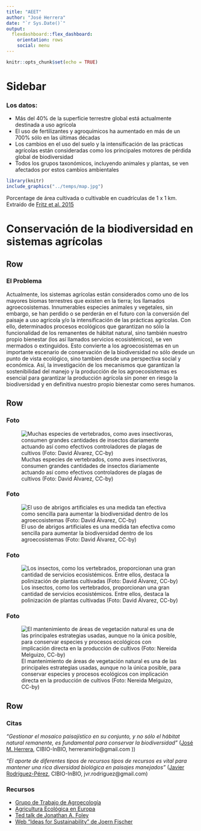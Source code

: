 ```yaml
---
title: "AEET"
author: "José Herrera"
date: "`r Sys.Date()`"
output: 
  flexdashboard::flex_dashboard:
    orientation: rows
    social: menu
---
```


```r
knitr::opts_chunk$set(echo = TRUE)
```

Sidebar {.sidebar}
=======================================================================

### Los datos: 

- Más del 40% de la superficie terrestre global está actualmente destinada a uso agrícola
- El uso de fertilizantes y agroquímicos ha aumentado en más de un 700% sólo en las últimas décadas
- Los cambios en el uso del suelo y la intensificación de las prácticas agrícolas están consideradas como los principales motores de pérdida global de biodiversidad
- Todos los grupos taxonómicos, incluyendo animales y plantas, se ven afectados por estos cambios ambientales

```r
library(knitr)
include_graphics("../temps/map.jpg")

```
Porcentage de área cultivada o cultivable en cuadrículas de 1 x 1 km. Extraído de [Fritz et al. 2015](http://onlinelibrary.wiley.com/doi/10.1111/gcb.12838/abstract)

Conservación de la biodiversidad en sistemas agrícolas
=======================================================================

Row
-----------------------------------------------------------------------

### El Problema

Actualmente, los sistemas agrícolas están considerados como uno de los mayores biomas terrestres que existen en la tierra; los llamados agroecosistemas. Innumerables especies animales y vegetales, sin embargo, se han perdido o se perderán en el futuro con la conversión del paisaje a uso agrícola y/o la intensificación de las prácticas agrícolas. Con ello, determinados procesos ecológicos que garantizan no sólo la funcionalidad de los remanentes de hábitat natural, sino también nuestro propio bienestar (los así llamados servicios ecosistémicos), se ven mermados o extinguidos. Esto convierte a los agroecosistemas en un importante escenario de conservación de la biodiversidad no sólo desde un punto de vista ecológico, sino tambien desde una perspectiva social y económica. Así, la investigación de los mecanismos que garantizan la sostenibilidad del manejo y la producción de los agroecosistemas es esencial para garantizar la producción agrícola sin poner en riesgo la biodiversidad y en definitiva nuestro propio bienestar como seres humanos.        

Row
-----------------------------------------------------------------------

### Foto

![Muchas especies de vertebrados, como aves insectivoras, consumen grandes cantidades de insectos diariamente actuando así como efectivos controladores de plagas de cultivos (Foto: David Álvarez, CC-by)](../temps/Fig1.jpg)

### Foto

![El uso de abrigos artificiales es una medida tan efectiva como sencilla para aumentar la biodiversidad dentro de los agroecosistemas (Foto: David Álvarez, CC-by)](../temps/Fig2.jpg)

### Foto

![Los insectos, como los vertebrados, proporcionan una gran cantidad de servicios ecosistémicos. Entre ellos, destaca la polinización de plantas cultivadas (Foto: David Álvarez, CC-by)](../temps/Fig3.jpg)

### Foto

![El mantenimiento de áreas de vegetación natural es una de las principales estrategias usadas, aunque no la única posible, para conservar especies y procesos ecológicos con implicación directa en la producción de cultivos (Foto: Nereida Melguizo, CC-by)](../temps/Fig4.jpg)

Row
-----------------------------------------------------------------------

### Citas {data-width=700}

_"Gestionar el mosaico paisajístico en su conjunto, y no sólo el hábitat natural remanente, es fundamental para conservar la biodiversidad"_  ([José M. Herrera](https://herreralab.org/), CIBIO-InBIO, herreramirlo@gmail.com
))   

_"El aporte de diferentes tipos de recursos tipos de recursos es vital para mantener una rica diversidad biológica en paisajes manejados"_  ([Javier Rodríguez-Pérez](https://www.researchgate.net/profile/Javier_Rodriguez-Perez), CIBIO-InBIO, jvr.rodriguez@gmail.com)   


### Recursos {data-width=340}

- [Grupo de Trabajo de Agroecología](http://www.aeet.org/Agroecologia_440_p.htm)  
- [Agricultura Ecológica en Europa](https://ec.europa.eu/agriculture/organic/index_es)  
- [Ted talk de Jonathan A. Foley](https://www.ted.com/talks/jonathan_foley_the_other_inconvenient_truth?language=es)  
- [Web "Ideas for Sustainability" de Joern Fischer](https://ideas4sustainability.wordpress.com/)  


